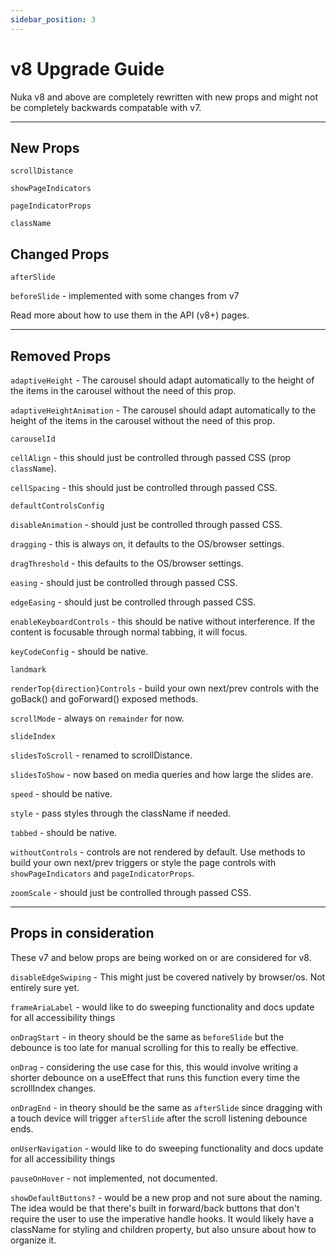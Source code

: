 ```yaml
---
sidebar_position: 3
---
```



# v8 Upgrade Guide

Nuka v8 and above are completely rewritten with new props and might not be completely backwards compatable with v7.

---

## New Props

`scrollDistance`

`showPageIndicators`

`pageIndicatorProps`

`className`

## Changed Props

`afterSlide`

`beforeSlide` - implemented with some changes from v7

<Link to="/api">Read more about how to use them in the API (v8+) pages.</Link>

---

## Removed Props

`adaptiveHeight` - The carousel should adapt automatically to the height of the items in the carousel without the need of this prop.

`adaptiveHeightAnimation` - The carousel should adapt automatically to the height of the items in the carousel without the need of this prop.

`carouselId`

`cellAlign` - this should just be controlled through passed CSS (prop `className`).

`cellSpacing` - this should just be controlled through passed CSS.

`defaultControlsConfig`

`disableAnimation` - should just be controlled through passed CSS.

`dragging` - this is always on, it defaults to the OS/browser settings.

`dragThreshold` - this defaults to the OS/browser settings.

`easing` - should just be controlled through passed CSS.

`edgeEasing` - should just be controlled through passed CSS.

`enableKeyboardControls` - this should be native without interference. If the content is focusable through normal tabbing, it will focus.

`keyCodeConfig` - should be native.

`landmark`

`renderTop{direction}Controls` - build your own next/prev controls with the goBack() and goForward() exposed methods.

`scrollMode` - always on `remainder` for now.

`slideIndex`

`slidesToScroll` - renamed to scrollDistance.

`slidesToShow` - now based on media queries and how large the slides are.

`speed` - should be native.

`style` - pass styles through the className if needed.

`tabbed` - should be native.

`withoutControls` - controls are not rendered by default. Use methods to build your own next/prev triggers or style the page controls with `showPageIndicators` and `pageIndicatorProps`.

`zoomScale` - should just be controlled through passed CSS.

---

## Props in consideration

These v7 and below props are being worked on or are considered for v8.

`disableEdgeSwiping` - This might just be covered natively by browser/os. Not entirely sure yet.

`frameAriaLabel` - would like to do sweeping functionality and docs update for all accessibility things

`onDragStart` - in theory should be the same as `beforeSlide` but the debounce is too late for manual scrolling for this to really be effective.

`onDrag` - considering the use case for this, this would involve writing a shorter debounce on a useEffect that runs this function every time the scrollIndex changes.

`onDragEnd` - in theory should be the same as `afterSlide` since dragging with a touch device will trigger `afterSlide` after the scroll listening debounce ends.

`onUserNavigation` - would like to do sweeping functionality and docs update for all accessibility things

`pauseOnHover` - not implemented, not documented.

`showDefaultButtons?` - would be a new prop and not sure about the naming. The idea would be that there's built in forward/back buttons that don't require the user to use the imperative handle hooks. It would likely have a className for styling and children property, but also unsure about how to organize it.
